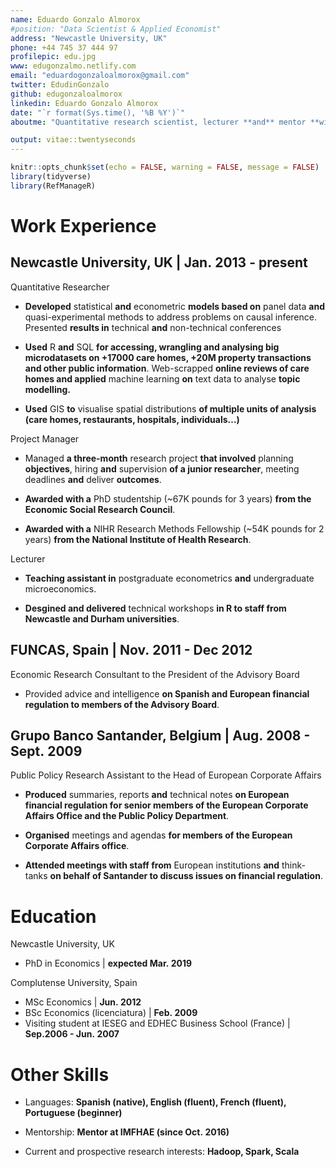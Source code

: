 ```yaml
---
name: Eduardo Gonzalo Almorox
#position: "Data Scientist & Applied Economist"
address: "Newcastle University, UK"
phone: +44 745 37 444 97
profilepic: edu.jpg
www: edugonzalmo.netlify.com
email: "eduardogonzaloalmorox@gmail.com"
twitter: EdudinGonzalo
github: edugonzaloalmorox
linkedin: Eduardo Gonzalo Almorox
date: "`r format(Sys.time(), '%B %Y')`"
aboutme: "Quantitative research scientist, lecturer **and** mentor **with** 8 years **of** international and multicultural experience **in** analytics. Keen and flexible **to work both** independently **and in** collaborative environments. **Determined to provide** interpretable insights **from complex data and** communicate craft solutions **to technical and non-technical audiences. Excellent at** learning, process **and** apply **new concepts** rapidly. Toolkit **includes:** R **(>6 years +  DataCamp Data Science Career in R)**, Git **(> 2 years)**, SQL **(1 year)**, Python **(1 year)**, GIS **(3 years)** and Stata **(> 6 years)**. "

output: vitae::twentyseconds
---
```


```r
knitr::opts_chunk$set(echo = FALSE, warning = FALSE, message = FALSE)
library(tidyverse)
library(RefManageR)
```

# Work Experience

## Newcastle University, UK | Jan. 2013 - present

 Quantitative Researcher 
 
* **Developed** statistical **and** econometric **models based on** panel data **and** quasi-experimental methods to address problems on causal inference. Presented **results in** technical **and** non-technical conferences
 
 * **Used** R **and** SQL **for accessing, wrangling and analysing big microdatasets on +17000 care homes, +20M property transactions and other public information**.  Web-scrapped **online reviews of care homes and applied** machine learning **on** text data to analyse **topic modelling.**
 
 * **Used** GIS **to** visualise spatial distributions **of multiple units of analysis (care homes, restaurants, hospitals, individuals...)**
 

 
 
Project Manager 
 
 
 * Managed **a three-month** research project **that involved** planning **objectives**, hiring **and** supervision **of a junior researcher**, meeting deadlines **and** deliver **outcomes**. 

* **Awarded with a** PhD studentship (~67K pounds for 3 years) **from the Economic Social Research Council**.
 
 * **Awarded with a**  NIHR Research Methods Fellowship (~54K pounds for 2 years) **from the National Institute of Health Research**.


Lecturer 


 * **Teaching assistant in** postgraduate econometrics **and** undergraduate microeconomics. 
 
 * **Desgined and delivered** technical workshops **in R to staff from Newcastle and Durham universities**.
 
 

## FUNCAS, Spain | Nov. 2011 - Dec 2012 


Economic Research Consultant to the President of the Advisory Board

* Provided advice and intelligence **on Spanish and European financial regulation to members of the Advisory Board**. 


## Grupo Banco Santander, Belgium | Aug. 2008 - Sept. 2009

Public Policy Research Assistant to the Head of European Corporate Affairs

* **Produced** summaries, reports **and** technical notes **on European financial regulation for senior members of the European Corporate Affairs Office and the Public Policy Department**. 

* **Organised** meetings and agendas **for members of the European Corporate Affairs office**.

* **Attended meetings with staff from** European institutions **and** think-tanks **on behalf of Santander to discuss issues on financial regulation**.
 
# Education 

Newcastle University, UK

* PhD in Economics | **expected Mar. 2019**

Complutense University, Spain

* MSc Economics | **Jun. 2012**
* BSc Economics (licenciatura) | **Feb. 2009**
* Visiting student at IESEG and EDHEC Business School (France) | **Sep.2006 - Jun. 2007**


# Other Skills

* Languages: **Spanish (native),  English (fluent),  French (fluent),  Portuguese  (beginner)**

* Mentorship: **Mentor at IMFHAE  (since Oct. 2016)**

* Current and prospective research interests: **Hadoop, Spark, Scala**


